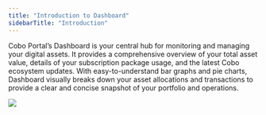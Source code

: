 ```yaml
---
title: "Introduction to Dashboard"
sidebarTitle: "Introduction"
---
```


Cobo Portal’s Dashboard is your central hub for monitoring and managing your digital assets. It provides a comprehensive overview of your total asset value, details of your subscription package usage, and the latest Cobo ecosystem updates. With easy-to-understand bar graphs and pie charts, Dashboard visually breaks down your asset allocations and transactions to provide a clear and concise snapshot of your portfolio and operations.

<img src="/cn/images/dashboard/dashboard.svg" className="screenshot_modal"/>